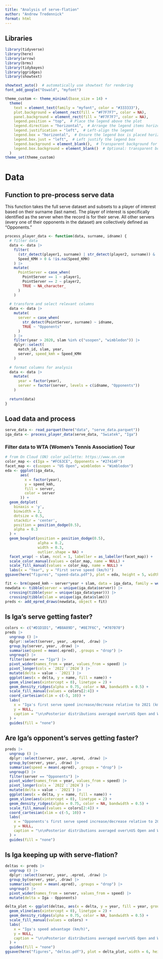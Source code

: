 ```yaml
---
title: "Analysis of serve-flation"
author: "Andrew Tredennick"
format: html
---
```


## Libraries

```r
library(tidyverse)
library(here)
library(arrow)
library(brms)
library(tidybayes)
library(ggridges)
library(showtext)
```

```r
showtext_auto()  # automatically use showtext for rendering
font_add_google("Oswald", "myfont")

theme_custom <- theme_minimal(base_size = 14) +
  theme(
    text = element_text(family = "myfont", color = "#333333"),
    plot.background = element_rect(fill = "#F7F7F7", color = NA),
    panel.background = element_rect(fill = "#F7F7F7", color = NA),
    legend.position = "top",  # Place the legend above the plot
    legend.direction = "horizontal",  # Arrange the legend items horizontally
    legend.justification = "left",  # Left-align the legend
    legend.box = "horizontal",  # Ensure the legend box is placed horizontally
    legend.box.just = "left",  # Left justify the legend box
    legend.background = element_blank(),  # Transparent background for the legend
    legend.box.background = element_blank()  # Optional: transparent box background
  )
theme_set(theme_custom)
```

# Data

## Function to pre-process serve data
This function takes the full serve dataset and subsets to a player of interest based on their surname (last name).
The player of interest is specifically identified as the server when the record is for their serve.
All other servers (every one of their opponents in the dataset) are collectively defined as "Opponents."

```r
process_player_data <- function(data, surname, idname) {
  # filter data
  data <- data |>
    filter(
      (str_detect(player1, surname) | str_detect(player2, surname)) &
      Speed_KMH > 0 & !is.na(Speed_KMH)
    ) |>
    mutate(
      PointServer = case_when(
        PointServer == 1 ~ player1,
        PointServer == 2 ~ player2,
        TRUE ~ NA_character_
      )
    )
  
  # transform and select relevant columns
  data <- data |>
    mutate(
      server = case_when(
        str_detect(PointServer, surname) ~ idname,
        TRUE ~ "Opponents"
      )
    ) |>
    filter(year > 2020, slam %in% c("usopen", "wimbledon")) |>
    dplyr::select(
      match_id, slam, year,
      server, speed_kmh = Speed_KMH
    )
  
  # format columns for analysis
  data <- data |>
    mutate(
      year = factor(year),
      server = factor(server, levels = c(idname, "Opponents"))
    )
  
  return(data)
}

```

## Load data and process
```r
serve_data <- read_parquet(here("data", "serve_data.parquet"))
iga_data <- process_player_data(serve_data, "Swiatek", "Iga")
```



### Filter data to WTA (Women's Tennis Association) Tour
```r
# from On Cloud (ON) color pallette: https://www.on.com
color_map <- c(Iga = "#FC63CE", Opponents = "#27414F")
facet_map <- c(usopen = "US Open", wimbledon = "Wimbledon")
eda <- ggplot(iga_data,
       aes(
         x = factor(year),
         y = speed_kmh,
         fill = server,
         color = server
       )) +
  geom_dotplot(
    binaxis = 'y',
    binwidth = 2,
    dotsize = 0.5,
    stackdir = 'center',
    position = position_dodge(0.5),
    alpha = 0.3
  ) +
  geom_boxplot(position = position_dodge(0.5),
               alpha = 0.2,
               width = 0.3,
               outlier.shape = NA) +
  facet_wrap( ~ slam, ncol = 1, labeller = as_labeller(facet_map)) +
  scale_color_manual(values = color_map, name = NULL) +
  scale_fill_manual(values = color_map, name = NULL) +
  labs(x = "Year", y = "First serve speed (km/h)")
ggsave(here("figures", "speed-data.pdf"), plot = eda, height = 5, width = 6)
```


```r
fit <- brm(speed_kmh ~ server*year + slam, data = iga_data, family = weibull())
newdata <- tibble(server = unique(iga_data$server)) |>
  crossing(tibble(year = unique(iga_data$year))) |>
  crossing(tibble(slam = unique(iga_data$slam)))
preds <- add_epred_draws(newdata, object = fit)
```

## Is Iga's serve getting faster?
```r
colors <- c("#D1D1D1", "#B8A89D", "#8E7F6C", "#707070") 
preds |>
  ungroup () |>
  dplyr::select(server, year, .epred, .draw) |>
  group_by(server, year, .draw) |>
  summarise(speed = mean(.epred), .groups = "drop") |>
  ungroup() |>
  filter(server == "Iga") |>
  pivot_wider(names_from = year, values_from = speed) |>
  pivot_longer(cols = `2022`:`2024`) |>
  mutate(delta = value - `2021`) |>
  ggplot(aes(x = delta, y = name, fill = name)) +
  geom_vline(aes(xintercept = 0), linetype = 2) +
  geom_density_ridges(alpha = 0.75, color = NA, bandwidth = 0.5) +
  scale_fill_manual(values = colors[2:4]) +
  coord_cartesian(xlim = c(-5, 10)) +
  labs(
    x = "Iga's first serve speed increase/decrease relative to 2021 (km/h)",
    y = NULL,
    caption = "\n\nPosterior distributions averaged over\nUS Open and Wimbledon serve speeds."
  ) +
  guides(fill = "none") 
```

## Are Iga's opponent's serves getting faster?
```r
preds |>
  ungroup () |>
  dplyr::select(server, year, .epred, .draw) |>
  group_by(server, year, .draw) |>
  summarise(speed = mean(.epred), .groups = "drop") |>
  ungroup() |>
  filter(server == "Opponents") |>
  pivot_wider(names_from = year, values_from = speed) |>
  pivot_longer(cols = `2022`:`2024`) |>
  mutate(delta = value - `2021`) |>
  ggplot(aes(x = delta, y = name, fill = name)) +
  geom_vline(aes(xintercept = 0), linetype = 2) +
  geom_density_ridges(alpha = 0.75, color = NA, bandwidth = 0.5) +
  scale_fill_manual(values = colors[2:4]) +
  coord_cartesian(xlim = c(-5, 10)) +
  labs(
    x = "Opponents's first serve speed increase/decrease relative to 2021 (km/h)",
    y = NULL,
    caption = "\n\nPosterior distributions averaged over\nUS Open and Wimbledon serve speeds."
  ) +
  guides(fill = "none")
```


## Is Iga keeping up with serve-flation?
```r
deltas <- preds |>
  ungroup () |>
  dplyr::select(server, year, .epred, .draw) |>
  group_by(server, year, .draw) |>
  summarise(speed = mean(.epred), .groups = "drop") |>
  ungroup() |>
  pivot_wider(names_from = server, values_from = speed) |>
  mutate(delta = Iga - Opponents)

delta_plot <- ggplot(deltas, aes(x = delta, y = year, fill = year, group = year)) +
  geom_vline(aes(xintercept = 0), linetype = 2) +
  geom_density_ridges(alpha = 0.75, color = NA, bandwidth = 0.5) +
  scale_fill_manual(values = colors) +
  labs(
    x = "Iga's speed advantage (km/h)",
    y = NULL,
    caption = "\n\nPosterior distributions averaged over\nUS Open and Wimbledon serve speeds."
  ) +
  guides(fill = "none") 
ggsave(here("figures", "deltas.pdf"), plot = delta_plot, width = 6, height = 4)
```
